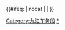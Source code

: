 {{Navbox
|name  =九江车务段
|title =[[九江车务段]]管辖的车站列表
|bodyclass = hlist
|state =uncollapsed
|image = 
|imagestyle = 
|imageleft =
|imageleftstyle = 
|above='''总部：'''江西省九江市濂溪区五里街道长虹大道236号
| group1 = [[京九线]]
| list1  = … {{站|蔡山|color=#888888}}<sub><以上为[[武汉铁路局]][[麻城车务段]]所辖></sub> - {{站|孔垄}} - {{站|小池口}} - {{站|九江}} - {{站|九江南}} - {{站|九江西}} - {{站|庐山}} - {{站|马回岭}} - {{站|德安}} - {{站|共青城}} - {{站|杨家岭}} - {{站|永修}} - {{站|新祺周}} - {{站|乐化}} - <sub><以下为[[南昌车务段]]所辖></sub>{{站|南昌北|color=#888888}} …
| group2 = [[昌九城际线]]
| list2  = {{站|南昌西|color=#888888}}<sub><该站为[[南昌车站]]所辖></sub> - {{站|乐化}} - {{站|永修}} - {{站|共青城}} - {{站|德安}} - {{站|庐山}} - {{站|九江}}
| group3 = [[武九线]]
| list3  = … {{站|西河村|color=#888888}}<sub><以上为武汉铁路局[[武昌东车务段]]所辖></sub> - {{站|夏畈}} - {{站|白杨畈}} - {{站|瑞昌}} - {{站|九里垄}} - {{站|九江西}}
| group4 = [[铜九线]]
| list4  = … {{站|建新|color=#888888}}<sub><以上为[[上海铁路局]][[芜湖车务段]]所辖></sub> - {{站|马垱}} - {{站|泉山}} - {{站|彭泽}} - {{站|流泗}} - {{站|湖口}} - {{站|琵琶湖}} - {{站|九江}}
| group5 = [[合九线]]
| list5  = … {{站|濯港|color=#888888}}<sub><以上为上海铁路局[[合肥车务段]]所辖></sub> - {{站|孔垄}}
| group6 = [[南昌西环线]]
| list6  = {{站|乐化}} - <sub><以下为南昌车务段所辖></sub>[[生米站 (铁路)|<font color="#888888">生米</font>]] …
| group7 = [[武九客运专线]]
| list7  = … {{站|枫林|color=#888888}}<sub><以上为武汉铁路局[[武昌东车务段]]所辖></sub> - {{站|瑞昌西}} - {{站|柴桑}} - {{站|庐山}}
| group8 = [[衢九铁路]]
| list8  = … {{站|景德镇北|color=#888888}}<sub><以上为[[上饶车务段]]所辖></sub> - {{站|鄱阳}} - {{站|油墩街}} - {{站|都昌}} - {{站|湖口}} - {{站|琵琶湖}} - {{站|九江}}
| group9 = [[南浔铁路|沙浔铁路]]
| list9 = {{站|九江西}} - {{站|七里湖}} - {{站|九江北}}
|belowstyle = text-align: left; font-size: 80%;
|below = '''注：'''车站前后有“<>”注解的车站均不属于九江车务段管辖，为了方便显示之间关系而标出。
}}<includeonly>{{#ifeq: {{{1}}} | nocat | <!--空--> | [[Category:九江车务段]] }}</includeonly>
<noinclude><noinclude>
[[Category:九江车务段|*]]

</noinclude>